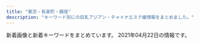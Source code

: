 ```yaml
---
title: "東京・有楽町・銀座"
description: "キーワード別にの巨乳アジアン・チャイナエステ嬢情報をまとめました。"
---
```


新着画像と新着キーワードをまとめています。
2021年04月22日の情報です。

<DmmAffiliateIns />
<KeywordTable
  shops={
    [
    {
        "name": "Dream",
        "station": "\u4eba\u5f62\u753a\u99c5A1\u51fa\u53e3",
        "img_links": [
            "https://ningyocho-esthe.work/images/dream/common/credit_02.png",
            "https://ningyocho-esthe.work/images/dream/staff/3.jpg",
            "https://ningyocho-esthe.work/images/dream/staff/imgapp_3.jpg",
            "https://ningyocho-esthe.work/images/dream/common/gallery_03.png",
            "https://ningyocho-esthe.work/images/dream/common/gallery_10.png",
            "https://ningyocho-esthe.work/images/dream/common/gallery_06.png",
            "https://ningyocho-esthe.work/images/dream/common/gallery_09.png",
            "https://ningyocho-esthe.work/images/dream/staff/2.jpg",
            "https://ningyocho-esthe.work/images/dream/common/gallery_05.png",
            "https://ningyocho-esthe.work/images/dream/home/image_03.png",
            "https://ningyocho-esthe.work/images/dream/staff/imgapp6.jpg",
            "https://ningyocho-esthe.work/images/dream/common/credit_01.png",
            "https://ningyocho-esthe.work/images/dream/common/header_info.png",
            "https://ningyocho-esthe.work/images/dream/common/gallery_08.png",
            "https://ningyocho-esthe.work/images/dream/staff/\u30ca\u30ca.jpg",
            "https://ningyocho-esthe.work/images/dream/staff/\u3042\u307f.jpg",
            "https://ningyocho-esthe.work/images/dream/staff/imgapp_1.jpg",
            "https://ningyocho-esthe.work/images/dream/home/image_02.png",
            "https://ningyocho-esthe.work/images/dream/common/side_bnr_01.png",
            "https://ningyocho-esthe.work/images/dream/common/gallery_07.png",
            "https://ningyocho-esthe.work/images/dream/common/gallery_04.png",
            "https://ningyocho-esthe.work/images/dream/common/gallery_02.png",
            "https://ningyocho-esthe.work/images/dream/common/gallery_01.png",
            "https://ningyocho-esthe.work/images/dream/common/header_phone_pc.png",
            "https://ningyocho-esthe.work/images/dream/staff/1.jpg",
            "https://ningyocho-esthe.work/images/dream/home/teaser.png",
            "https://ningyocho-esthe.work/images/dream/common/side_bnr_02.png",
            "https://ningyocho-esthe.work/images/dream/home/image_01.png",
            "https://ningyocho-esthe.work/images/dream/staff/13.jpg",
            "https://ningyocho-esthe.work/images/dream/common/credit_03.png"
        ],
        "keywords": {
            "88": 1,
            "\u30bb\u30af\u30b7\u30fc": 3
        },
        "url": "https://ningyocho-esthe.work/"
    },
    {
        "keywords": {},
        "station": "\u8305\u5834\u753a\u99c511\u756a\u51fa\u53e3",
        "url": "http://www.kayabatyo-massage.work/",
        "img_links": [
            "http://www.kayabatyo-massage.work/images/recruit/point_05.png",
            "http://www.kayabatyo-massage.work/images/icon_ranking_01.png",
            "http://www.kayabatyo-massage.work/images/recruit/nagare_06.png",
            "http://www.kayabatyo-massage.work/images/sw_tel.png",
            "http://www.kayabatyo-massage.work/images/recruit/point_06.png",
            "http://www.kayabatyo-massage.work/staff/kaoru.jpg",
            "http://www.kayabatyo-massage.work/images/recruit/nagare_05.png",
            "http://www.kayabatyo-massage.work/images/recruit/req_03.jpg",
            "http://www.kayabatyo-massage.work/images/icon_ranking_03.png",
            "http://www.kayabatyo-massage.work/images/recruit/point_03.png",
            "http://www.kayabatyo-massage.work/images/recruit/point_09.png",
            "http://www.kayabatyo-massage.work/images/icon_new.png",
            "http://www.kayabatyo-massage.work/images/mainvisual_01_s.jpg",
            "http://www.kayabatyo-massage.work/staff/nanami.jpg",
            "http://www.kayabatyo-massage.work/images/mainvisual_02_s.jpg",
            "http://www.kayabatyo-massage.work/images/no_image.jpg",
            "http://www.kayabatyo-massage.work/images/head_therapist.jpg",
            "http://www.kayabatyo-massage.work/images/recruit/point_07.png",
            "http://www.kayabatyo-massage.work/images/recruit/point_04.png",
            "http://www.kayabatyo-massage.work/images/recruit/nagare_01.jpg",
            "http://www.kayabatyo-massage.work/images/sw_home.png",
            "http://www.kayabatyo-massage.work/images/mainvisual_01.jpg",
            "http://www.kayabatyo-massage.work/images/recruit/nagare_03.jpg",
            "http://www.kayabatyo-massage.work/images/mainvisual_02.jpg",
            "http://www.kayabatyo-massage.work/images/head_interior.jpg",
            "http://www.kayabatyo-massage.work/staff/hinata.jpg",
            "http://www.kayabatyo-massage.work/images/icon_ranking_02.png",
            "http://www.kayabatyo-massage.work/images/recruit/nagare_07.png",
            "http://www.kayabatyo-massage.work/images/recruit/sp_mainvisual.jpg",
            "http://www.kayabatyo-massage.work/images/recruit/nagare_02.jpg",
            "http://www.kayabatyo-massage.work/images/recruit/message_03.png",
            "http://www.kayabatyo-massage.work/images/recruit/point_08.png",
            "http://www.kayabatyo-massage.work/images/trigger.jpg"
        ],
        "name": "\u5143\u6c17\u30e2\u30ea\u30e2\u30ea"
    },
    {
        "url": "http://missyou-esthe.com/",
        "keywords": {
            "86": 14,
            "85": 2,
            "87": 4
        },
        "name": "Lotus\uff5e\u30ed\u30fc\u30bf\u30b9\uff5e",
        "img_links": [
            "http://missyou-esthe.com/img/f.jpg",
            "http://missyou-esthe.com/img/tt2.jpg",
            "http://missyou-esthe.com/img/no.png",
            "http://missyou-esthe.com/img/cg02.jpg",
            "http://missyou-esthe.com/img/cg05.jpg",
            "http://missyou-esthe.com/img/cg10.jpg",
            "http://missyou-esthe.com/img/tt12.jpg",
            "http://missyou-esthe.com/img/tt16.jpg",
            "http://missyou-esthe.com/img/t3.jpg",
            "http://missyou-esthe.com/img/t2.jpg",
            "http://missyou-esthe.com/img/cg08.jpg",
            "http://missyou-esthe.com/img/mr1.jpg",
            "http://missyou-esthe.com/img/cg01.jpg",
            "http://missyou-esthe.com/img/cg03.jpg",
            "http://missyou-esthe.com/img/cg09.jpg",
            "http://missyou-esthe.com/img/cg13.jpg",
            "http://missyou-esthe.com/img/cg07.jpg",
            "http://missyou-esthe.com/img/lin.jpg",
            "http://missyou-esthe.com/img/tt14.jpg",
            "http://missyou-esthe.com/img/tt11.jpg",
            "http://missyou-esthe.com/img/cg11.jpg",
            "http://missyou-esthe.com/img/cg06.jpg",
            "http://missyou-esthe.com/img/tt19.jpg",
            "http://missyou-esthe.com/img/tt17.jpg",
            "http://missyou-esthe.com/img/tt20.jpg",
            "http://missyou-esthe.com/img/cg091.jpg",
            "http://missyou-esthe.com/img/tt4.jpg",
            "http://missyou-esthe.com/img/f1.jpg",
            "http://missyou-esthe.com/img/tt13.jpg",
            "http://missyou-esthe.com/img/t1.jpg",
            "http://missyou-esthe.com/img/tt15.jpg",
            "http://missyou-esthe.com/img/tt21.jpg",
            "http://missyou-esthe.com/img/cg04.jpg",
            "http://missyou-esthe.com/img/tt1.jpg",
            "http://missyou-esthe.com/img/cg14.jpg",
            "http://missyou-esthe.com/img/eve.jpg",
            "http://missyou-esthe.com/img/tt18.jpg"
        ],
        "station": "\u65b0\u5bcc\u753a\u99c53\u756a\u51fa\u53e3"
    },
    {
        "img_links": [
            "http://luna-shine.info/uploads/lunashine/2019/05/e5beaee4bfa1e59bbee78987_20190517131309.jpg",
            "http://luna-shine.info/uploads/lunashine/2014/06/9c1b42356edc1bb51d040e0a1783fa97.png",
            "http://luna-shine.info/uploads/lunashine/2017/03/saki1.jpg",
            "http://luna-shine.info/uploads/lunashine/2013/10/e381bfe38286e3818d-5_e589afe69cac.jpg",
            "http://luna-shine.info/uploads/lunashine/2013/01/room-2.jpg",
            "http://luna-shine.info/uploads/lunashine/2013/01/img_0427_e589afe69cac-276x368.jpg",
            "http://luna-shine.info/uploads/lunashine/2013/10/e381bfe382841_e589afe69cac.jpg",
            "http://luna-shine.info/uploads/lunashine/2015/04/1111_e589afe69cac1.jpg",
            "http://luna-shine.info/uploads/lunashine/2014/06/image-14.jpeg",
            "http://luna-shine.info/uploads/lunashine/2015/03/11111.jpg",
            "http://luna-shine.info/uploads/lunashine/2013/10/4_e589afe69cac.jpg",
            "http://luna-shine.info/uploads/lunashine/2013/01/qiu-1.jpg",
            "http://luna-shine.info/uploads/lunashine/2016/11/31.jpg",
            "http://luna-shine.info/uploads/lunashine/2013/01/img_0370_e589afe69cac-276x368.jpg",
            "http://luna-shine.info/uploads/lunashine/2019/04/flash1.jpg",
            "http://luna-shine.info/uploads/lunashine/images/picup.png",
            "http://luna-shine.info/uploads/lunashine/2015/04/1111_e589afe69cac.jpg",
            "http://luna-shine.info/uploads/lunashine/2019/04/tel.jpg",
            "http://luna-shine.info/uploads/lunashine/2012/12/topview3.jpg",
            "http://luna-shine.info/uploads/lunashine/2013/11/e381afe3828be3818befbc92-1000x1333.jpg",
            "http://luna-shine.info/uploads/lunashine/2014/05/naomi1-276x3584.jpg",
            "http://luna-shine.info/uploads/lunashine/2012/12/topview4.jpg",
            "http://luna-shine.info/uploads/lunashine/images/new_d.jpg",
            "http://luna-shine.info/uploads/lunashine/2019/05/e5beaee4bfa1e59bbee78987_201905171313091.jpg",
            "http://luna-shine.info/uploads/lunashine/2013/05/p1020464_e589afe69cac.jpg",
            "http://luna-shine.info/uploads/lunashine/2013/01/room-11.jpg",
            "http://luna-shine.info/uploads/lunashine/2019/04/e5beaee4bfa1e59bbee78987_201903161627478.jpg",
            "http://luna-shine.info/uploads/lunashine/images/rq01.jpg",
            "http://luna-shine.info/uploads/lunashine/2019/12/e5beaee4bfa1e59bbee78987_20191207154634.jpg",
            "http://luna-shine.info/uploads/lunashine/2019/07/qqe59bbee78987201504181707251.jpg",
            "http://luna-shine.info/uploads/lunashine/2013/01/room-1.jpg",
            "http://luna-shine.info/uploads/lunashine/2013/10/e38182e38286e381bf3_e589afe69cac.jpg",
            "http://luna-shine.info/uploads/lunashine/2015/03/171f728230a16701d87b9e61ba70edf8.png",
            "http://luna-shine.info/uploads/lunashine/2013/03/img_0522_e589afe69cac-1000x1333.jpg",
            "http://luna-shine.info/uploads/lunashine/2019/12/e5beaee4bfa1e59bbee78987_201912071546181.jpg",
            "http://luna-shine.info/uploads/lunashine/2013/01/room-9.jpg",
            "http://luna-shine.info/uploads/lunashine/2013/01/room-8.jpg",
            "http://luna-shine.info/uploads/lunashine/2018/05/2.jpg",
            "http://luna-shine.info/uploads/lunashine/images/rq03.jpg",
            "http://luna-shine.info/uploads/lunashine/2015/12/qqe59bbee7898720151214133747.jpg",
            "http://luna-shine.info/uploads/lunashine/2016/12/img_4240.jpg",
            "http://luna-shine.info/uploads/lunashine/2015/01/0.jpg",
            "http://luna-shine.info/uploads/lunashine/2014/04/image_e589afe69cac.png",
            "http://luna-shine.info/uploads/lunashine/2015/09/1-12041z120344c1_e589afe69cac_e589afe69cac.jpg",
            "http://luna-shine.info/uploads/lunashine/2019/04/e5beaee4bfa1e59bbee78987_2019031616274791.jpg",
            "http://luna-shine.info/uploads/lunashine/2017/04/22221.jpg",
            "http://luna-shine.info/uploads/lunashine/2013/01/room-5.jpg",
            "http://luna-shine.info/uploads/lunashine/2015/03/8dbe4d07b4f1258c30f14b30e60c1466.png",
            "http://luna-shine.info/uploads/lunashine/2014/05/22.jpg",
            "http://luna-shine.info/uploads/lunashine/2012/12/mobile.jpg",
            "http://luna-shine.info/uploads/lunashine/images/no-photo.jpg",
            "http://luna-shine.info/uploads/lunashine/2013/11/e381afe3828be3818b-1000x1333.jpg",
            "http://luna-shine.info/uploads/lunashine/2012/12/topview1.jpg",
            "http://luna-shine.info/uploads/lunashine/images/new_tit.jpg",
            "http://luna-shine.info/uploads/lunashine/2012/12/mailmaka.jpg",
            "http://luna-shine.info/uploads/lunashine/2014/05/naomi1-276x3583.jpg",
            "http://luna-shine.info/uploads/lunashine/2020/01/e5beaee4bfa1e59bbee78987_20190517131309.jpg",
            "http://luna-shine.info/uploads/lunashine/2013/10/e381bfe3818d2_e589afe69cac.jpg",
            "http://luna-shine.info/uploads/lunashine/2013/01/room-3.jpg",
            "http://luna-shine.info/uploads/lunashine/2019/01/e5beaee4bfa1e59bbee78987_20190124144601.jpg",
            "http://luna-shine.info/uploads/lunashine/2015/01/2_e589afe69cac.jpg",
            "http://luna-shine.info/uploads/lunashine/2019/04/bottom.jpg",
            "http://luna-shine.info/uploads/lunashine/2014/06/image-15.jpeg",
            "http://luna-shine.info/uploads/lunashine/2015/06/image1-266x4001.jpg",
            "http://luna-shine.info/uploads/lunashine/2015/01/11.jpg",
            "http://luna-shine.info/uploads/lunashine/2019/03/e5beaee4bfa1e59bbee78987_201903141535171.jpg",
            "http://luna-shine.info/uploads/lunashine/2013/01/room-7.jpg",
            "http://luna-shine.info/uploads/lunashine/2013/01/room-10.jpg",
            "http://luna-shine.info/uploads/lunashine/2013/01/room-6.jpg",
            "http://luna-shine.info/uploads/lunashine/2017/03/saki.jpg",
            "http://luna-shine.info/uploads/lunashine/2019/04/e5beaee4bfa1e59bbee78987_201903161627475.jpg",
            "http://luna-shine.info/uploads/lunashine/2012/12/topview0.jpg",
            "http://luna-shine.info/uploads/lunashine/2019/03/e5beaee4bfa1e59bbee78987_201903161627476.jpg"
        ],
        "station": "\u5c0f\u4f1d\u99ac\u753a\u99c53\u756a\u51fa\u53e3",
        "keywords": {
            "84": 3,
            "86": 6,
            "F": 6,
            "G": 6,
            "87": 12,
            "88": 21,
            "\u30bb\u30af\u30b7\u30fc": 1,
            "81": 3,
            "\u80f8": 2,
            "D": 30,
            "89": 21,
            "C": 12,
            "82": 3,
            "E": 13,
            "85": 6
        },
        "url": "http://luna-shine.info/",
        "name": "\u30eb\u30ca\u30b7\u30e3\u30a4\u30f3"
    },
    {
        "img_links": [
            "http://f-relaxe.net/images/index_01.jpg",
            "http://f-relaxe.net/images/index_17.jpg",
            "http://f-relaxe.net/girl/02.jpg",
            "http://f-relaxe.net/images/index_14.jpg",
            "http://f-relaxe.net/images/rec_11.jpg",
            "http://f-relaxe.net/girl/010a.jpg",
            "http://f-relaxe.net/girl/07a.jpg",
            "http://f-relaxe.net/images/index_03.jpg",
            "http://f-relaxe.net/girl/012.jpg",
            "http://f-relaxe.net/girl/04.jpg",
            "http://f-relaxe.net/images/info_11.jpg",
            "http://f-relaxe.net/images/sub_12.jpg",
            "http://f-relaxe.net/girl/024.jpg",
            "http://f-relaxe.net/images/info.jpg",
            "http://f-relaxe.net/images/index_07.jpg",
            "http://f-relaxe.net/images/index_09.jpg",
            "http://f-relaxe.net/girl/010.jpg",
            "http://f-relaxe.net/images/index_119.jpg",
            "http://f-relaxe.net/girl/07.jpg",
            "http://f-relaxe.net/girl/011.jpg",
            "http://f-relaxe.net/girl/011a.jpg",
            "http://f-relaxe.net/girl/02a.jpg",
            "http://f-relaxe.net/images/03.jpg",
            "http://f-relaxe.net/girl/09a.jpg",
            "http://f-relaxe.net/images/index_05.jpg",
            "http://f-relaxe.net/girl/012a.jpg",
            "http://f-relaxe.net/girl/013a.jpg",
            "http://f-relaxe.net/images/index_13.jpg",
            "http://f-relaxe.net/images/staff_11.jpg",
            "http://f-relaxe.net/images/sub_10.jpg",
            "http://f-relaxe.net/girl/09.jpg",
            "http://f-relaxe.net/girl/013.jpg",
            "http://f-relaxe.net/images/index_08.jpg",
            "http://f-relaxe.net/images/rec.jpg",
            "http://f-relaxe.net/images/02.jpg",
            "http://f-relaxe.net/girl/017.jpg",
            "http://f-relaxe.net/images/index_18.jpg",
            "http://f-relaxe.net/girl/00.jpg",
            "http://f-relaxe.net/images/index_06.jpg",
            "http://f-relaxe.net/images/index_04.jpg",
            "http://f-relaxe.net/girl/08.jpg",
            "http://f-relaxe.net/images/index_10.jpg",
            "http://f-relaxe.net/images/index_12.jpg",
            "http://f-relaxe.net/images/sub_15.jpg",
            "http://f-relaxe.net/girl/08a.jpg",
            "http://f-relaxe.net/images/index_16.jpg",
            "http://f-relaxe.net/images/line.jpg",
            "http://f-relaxe.net/images/01.jpg"
        ],
        "name": "For you",
        "keywords": {
            "86": 1,
            "87": 1,
            "85": 3,
            "90": 1,
            "C": 3,
            "83": 1,
            "E": 3,
            "G": 1,
            "89": 1,
            "91": 1,
            "D": 2,
            "93": 1
        },
        "url": "http://f-relaxe.net",
        "station": "JR\u6771\u4eac\u99c5\u516b\u91cd\u6d32\u5317\u53e3"
    },
    {
        "keywords": {
            "D": 54,
            "87": 18,
            "86": 18,
            "85": 27,
            "E": 18,
            "83": 9
        },
        "name": "Angel Love",
        "img_links": [
            "https://angel-love.tyo.cm/photos/sites/27/2021/03/202103300138536.jpg",
            "https://angel-love.tyo.cm/images/mobile.jpg",
            "https://angel-love.tyo.cm/images/s1.jpg",
            "https://angel-love.tyo.cm/photos/sites/27/2021/03/2021031704243332.jpg",
            "https://angel-love.tyo.cm/images/s_staff.png",
            "https://angel-love.tyo.cm/images/top.jpg",
            "https://angel-love.tyo.cm/photos/sites/27/2021/04/2021041903175212.jpg",
            "https://angel-love.tyo.cm/images/news_bj3.jpg",
            "https://angel-love.tyo.cm/photos/sites/27/2021/04/2021041909433771.jpg",
            "https://angel-love.tyo.cm/images/s_news.jpg",
            "https://angel-love.tyo.cm/images/info.jpg",
            "https://angel-love.tyo.cm/images/s3.jpg",
            "https://angel-love.tyo.cm/images/news_bj1.jpg",
            "https://angel-love.tyo.cm/images/room2.jpg",
            "https://angel-love.tyo.cm/photos/sites/27/2021/03/2021033001385486.jpg",
            "https://angel-love.tyo.cm/photos/sites/27/2021/04/2021041903193760.jpg",
            "https://angel-love.tyo.cm/images/room1.jpg",
            "https://angel-love.tyo.cm/images/room4.jpg",
            "https://angel-love.tyo.cm/photos/sites/27/2021/03/2021031704243422.jpg",
            "https://angel-love.tyo.cm/photos/sites/27/2021/04/2021041903203173.jpg",
            "https://angel-love.tyo.cm/images/room3.jpg"
        ],
        "station": "\u9280\u5ea7\u99c5A5\u51fa\u53e3",
        "url": "https://angel-love.tyo.cm/"
    },
    {
        "name": "\u60a0",
        "img_links": [
            "http://sunflower.jp.net/5.jpg",
            "http://koikst.xyz/_src/20886222/up.png",
            "http://koikst.xyz/_src/20886009/img_2917.jpg",
            "http://koikst.xyz/_src/20886061/index_34.png",
            "http://koikst.xyz/_src/51067435/wechatimg725.jpg",
            "http://koikst.xyz/_src/51067440/wechatimg723.jpg",
            "http://koikst.xyz/_src/20886063/index_36.png",
            "http://koikst.xyz/_src/20886059/sign.png",
            "http://koikst.xyz/_src/20886300/media-20170919.jpg",
            "http://koikst.xyz/_src/20886235/t02200330_0640096013249885015.jpg",
            "http://koikst.xyz/_src/20886006/wechatimg36.jpg",
            "http://koikst.xyz/_src/20885811/up.png",
            "http://koikst.xyz/_src/20886211/07958eda583eff2b24876adf03c0a434.jpg",
            "http://koikst.xyz/_src/20886103/up.png",
            "http://koikst.xyz/_src/20885828/up.png",
            "http://koikst.xyz/_src/20886008/_k3_6019.jpg",
            "http://koikst.xyz/_src/20886310/wechatimg405.jpg",
            "http://koikst.xyz/_src/20886019/up.png",
            "http://koikst.xyz/_src/20886092/therapist-ito.jpg",
            "http://koikst.xyz/_src/20886010/img_3017.jpg",
            "http://koikst.xyz/_src/20886062/index_35.png",
            "http://koikst.xyz/_src/20886305/therapist-ito.jpg",
            "http://koikst.xyz/_src/20886283/img20170527114635169213.png",
            "http://koikst.xyz/_src/20886122/up.png",
            "http://sunflower.jp.net/6.jpg",
            "http://koikst.xyz/_src/20886058/sign.png",
            "http://sunflower.jp.net/1.jpg",
            "http://koikst.xyz/_src/20885845/up.png",
            "http://koikst.xyz/_src/20886060/index_33.png",
            "http://koikst.xyz/_src/20885809/www.cman.png",
            "http://koikst.xyz/_src/20886111/_dsf0778_pp.jpg",
            "http://koikst.xyz/_src/20991736/t02200330_0640096013249885015.jpg",
            "http://koikst.xyz/_src/20886287/9c88380aa0315ec9292225a3223d62d9.jpg",
            "http://koikst.xyz/_src/20886231/_dsf0770_pp.jpg",
            "http://koikst.xyz/_src/20885997/up.png",
            "http://koikst.xyz/_src/20886065/index_38.png",
            "http://koikst.xyz/_src/20886007/_k3_6020.jpg",
            "http://koikst.xyz/_src/20886035/up.png",
            "http://koikst.xyz/_src/20886148/therapist-ito.jpg",
            "http://koikst.xyz/_src/20886303/07958eda583eff2b24876adf03c0a434.jpg",
            "http://koikst.xyz/_src/20886005/wechatimg35.jpg",
            "http://koikst.xyz/_src/20885836/sign.jpg",
            "http://koikst.xyz/_src/51067433/wechatimg726.jpg",
            "http://koikst.xyz/_src/20886233/906ab10dd05fdcaee1fa99bd6e5779ea.jpg",
            "http://koikst.xyz/_src/51067437/wechatimg724.jpg",
            "http://sunflower.jp.net/2.jpg",
            "http://sunflower.jp.net/3.jpg",
            "http://koikst.xyz/_src/20886229/_dsf0778_pp.jpg",
            "http://koikst.xyz/_src/20886308/t02200330_0640096013249885015.jpg",
            "http://koikst.xyz/_src/21089124/img20180325193504865361.png",
            "http://koikst.xyz/_src/20886064/index_37.png",
            "http://koikst.xyz/_src/20886066/slider2.png"
        ],
        "station": "JR\u6771\u4eac\u99c5\u516b\u91cd\u6d32\u53e3",
        "keywords": {
            "85": 2,
            "89": 3,
            "E": 3,
            "C": 2
        },
        "url": "http://koikst.xyz/"
    },
    {
        "url": "http://shinshinen.ebb.jp/",
        "img_links": [
            "http://shinshinen.ebb.jp/2/uploadimg/1612241224.jpg",
            "http://shinshinen.ebb.jp/2/uploadimg/1617771200.jpg",
            "http://shinshinen.ebb.jp/head_1_4155_154321946782337.jpg",
            "http://shinshinen.ebb.jp/2/uploadimg/1617840000.jpg",
            "http://shinshinen.ebb.jp/2/uploadimg/1616154256.jpg",
            "http://shinshinen.ebb.jp/2/uploadimg/1612241171.jpg",
            "http://shinshinen.ebb.jp/head_2_4155_154087760147805.jpg",
            "http://shinshinen.ebb.jp/2/uploadimg/1612241122.jpg"
        ],
        "name": "\u8fb0\u7533\u5712\uff5e\u3057\u3093\u3057\u3093\u3048\u3093\uff5e",
        "station": "\u6771\u9280\u5ea7\u99c5A3",
        "keywords": {
            "87": 12,
            "86": 36,
            "88": 12,
            "D": 48,
            "89": 12
        }
    },
    {
        "name": "COCOSIA",
        "keywords": {
            "88": 5,
            "C": 22,
            "87": 2,
            "E": 2,
            "85": 16,
            "F": 5,
            "D": 8
        },
        "url": "http://cocosia-massage.work/",
        "img_links": [
            "http://cocosia-massage.work/sp/img/t-s.jpg",
            "http://cocosia-massage.work/img/cncp.jpg",
            "http://cocosia-massage.work/sp/img/cam2.jpg",
            "http://cocosia-massage.work/img/fla-2.jpg",
            "http://cocosia-massage.work/sp/img/st4.jpg",
            "http://cocosia-massage.work/img/sta3.jpg",
            "http://cocosia-massage.work/img/st4.jpg",
            "http://cocosia-massage.work/img/sta4.jpg",
            "http://cocosia-massage.work/sp/img/botton.jpg",
            "http://cocosia-massage.work/sp/img/st2.jpg",
            "http://cocosia-massage.work/sp/img/pc.jpg",
            "http://cocosia-massage.work/sp/img/p-6.jpg",
            "http://cocosia-massage.work/sp/img/st3.jpg",
            "http://cocosia-massage.work/sp/img/t-t2.jpg",
            "http://cocosia-massage.work/sp/img/p-4.jpg",
            "http://cocosia-massage.work/img/st5.jpg",
            "http://cocosia-massage.work/img/newf.jpg",
            "http://cocosia-massage.work/img/xmas.png",
            "http://cocosia-massage.work/sp/img/p-3.jpg",
            "http://cocosia-massage.work/sp/img/cam4.jpg",
            "http://cocosia-massage.work/img/news.jpg",
            "http://cocosia-massage.work/img/head2.jpg",
            "http://cocosia-massage.work/sp/img/cam1.jpg",
            "http://cocosia-massage.work/img/st3.jpg",
            "http://cocosia-massage.work/sp/img/st6.jpg",
            "http://cocosia-massage.work/sp/img/rec.jpg",
            "http://cocosia-massage.work/img/sta5.jpg",
            "http://cocosia-massage.work/img/fla-1.jpg",
            "http://cocosia-massage.work/sp/img/acc.jpg",
            "http://cocosia-massage.work/sp/img/cam3.jpg",
            "http://cocosia-massage.work/sp/img/qr.jpg",
            "http://cocosia-massage.work/sp/img/t-t.jpg",
            "http://cocosia-massage.work/sp/img/sys.jpg",
            "http://cocosia-massage.work/img/r9.jpg",
            "http://cocosia-massage.work/img/sta6.jpg",
            "http://cocosia-massage.work/img/st6.jpg",
            "http://cocosia-massage.work/img/conc.jpg",
            "http://cocosia-massage.work/sp/img/p-5.jpg",
            "http://cocosia-massage.work/img/st2.jpg",
            "http://cocosia-massage.work/img/st1.jpg",
            "http://cocosia-massage.work/sp/img/t-r.jpg",
            "http://cocosia-massage.work/img/acc.jpg",
            "http://cocosia-massage.work/img/sta2.jpg",
            "http://cocosia-massage.work/img/sta1.jpg",
            "http://cocosia-massage.work/sp/img/st5.jpg",
            "http://cocosia-massage.work/sp/img/st1.jpg",
            "http://cocosia-massage.work/img/nos.jpg",
            "http://cocosia-massage.work/sp/img/info.jpg"
        ],
        "station": "\u4eba\u5f62\u753a\u99c5A1\u51fa\u53e3"
    },
    {
        "name": "\u6771\u4eac\u65e5\u672c\u6a4b\u30e1\u30f3\u30ba\u30a8\u30b9\u30c6",
        "url": "https://mens-esthe.jpn.vin/",
        "img_links": [
            "https://mens-esthe.jpn.vin/photos/sites/4/2020/12/2020121102501422.jpg",
            "https://mens-esthe.jpn.vin/photos/sites/4/2020/12/2020121102483539.jpg",
            "https://mens-esthe.jpn.vin/images/tit_link.jpg",
            "https://mens-esthe.jpn.vin/images/room2.jpg",
            "https://mens-esthe.jpn.vin/images/nav_link08.png",
            "https://mens-esthe.jpn.vin/images/sp_photo_1.jpg",
            "https://mens-esthe.jpn.vin/images/nav_link05.png",
            "https://mens-esthe.jpn.vin/photos/sites/4/2020/12/2020121102462172.jpg",
            "https://mens-esthe.jpn.vin/images/room1.jpg",
            "https://mens-esthe.jpn.vin/images/sp_tit_info.jpg",
            "https://mens-esthe.jpn.vin/images/nav_link02.png",
            "https://mens-esthe.jpn.vin/images/sp_tit_pick.jpg",
            "https://mens-esthe.jpn.vin/images/sp_tit_staff.jpg",
            "https://mens-esthe.jpn.vin/images/nav_link04.png",
            "https://mens-esthe.jpn.vin/images/navbar-top.jpg",
            "https://mens-esthe.jpn.vin/images/nav_link06.png",
            "https://mens-esthe.jpn.vin/images/photo_1.jpg",
            "https://mens-esthe.jpn.vin/images/tit_staff02.jpg",
            "https://mens-esthe.jpn.vin/photos/sites/4/2020/12/2020121102464663.jpg",
            "https://mens-esthe.jpn.vin/images/nav_link07.png",
            "https://mens-esthe.jpn.vin/images/tit_face.jpg",
            "https://mens-esthe.jpn.vin/photos/sites/4/2021/04/2021040721293837.jpeg",
            "https://mens-esthe.jpn.vin/images/tit_staff.jpg",
            "https://mens-esthe.jpn.vin/images/tit_pick.jpg",
            "https://mens-esthe.jpn.vin/images/sp_end.png",
            "https://mens-esthe.jpn.vin/images/tit_info.jpg",
            "https://mens-esthe.jpn.vin/images/sp_tit_link.jpg",
            "https://mens-esthe.jpn.vin/images/end.png",
            "https://mens-esthe.jpn.vin/images/side_mobile.jpg",
            "https://mens-esthe.jpn.vin/photos/sites/4/2021/04/2021040721293779.jpeg",
            "https://mens-esthe.jpn.vin/photos/sites/4/2020/12/202012110248090.jpg",
            "https://mens-esthe.jpn.vin/images/nav_link03.png",
            "https://mens-esthe.jpn.vin/images/sp_tit_staff02.jpg",
            "https://mens-esthe.jpn.vin/images/nav_link01.png",
            "https://mens-esthe.jpn.vin/images/top.png",
            "https://mens-esthe.jpn.vin/photos/sites/4/2021/04/2021040721293993.jpeg"
        ],
        "station": "JR\u6771\u4eac\u99c5\u516b\u91cd\u6d32\u5317\u53e3",
        "keywords": {
            "C": 12,
            "E": 5,
            "88": 5,
            "D": 133,
            "86": 112,
            "85": 33
        }
    },
    {
        "name": "Sexy Girl",
        "img_links": [
            "http://www.sexy.esturl.com/files/003.jpg",
            "http://www.sexy.esturl.com/images/shop/shop04.jpg",
            "http://www.sexy.esturl.com/images/r1.jpg",
            "http://www.sexy.esturl.com/files/001.jpg",
            "http://www.sexy.esturl.com/images/r2.jpg",
            "http://www.sexy.esturl.com/images/news.png",
            "http://www.sexy.esturl.com/images/s_link.png",
            "http://www.sexy.esturl.com/images/face.png",
            "http://www.sexy.esturl.com/images/shop/shop03.jpg",
            "http://www.sexy.esturl.com/images/s_staff.png",
            "http://www.sexy.esturl.com/files/004.jpg",
            "http://www.sexy.esturl.com/images/r5.jpg",
            "http://www.sexy.esturl.com/files/002.jpg",
            "http://www.sexy.esturl.com/images/end.png",
            "http://www.sexy.esturl.com/images/shop/shop01.jpg",
            "http://www.sexy.esturl.com/images/pick.png",
            "http://www.sexy.esturl.com/images/shop/shop02.jpg",
            "http://www.sexy.esturl.com/images/r4.jpg",
            "http://www.sexy.esturl.com/images/bj2.jpg",
            "http://www.sexy.esturl.com/images/top.png"
        ],
        "url": "http://www.sexy.esturl.com/",
        "station": "\u516b\u4e01\u5800\u99c5A2\u51fa\u53e3",
        "keywords": {
            "C": 2,
            "87": 3,
            "\u30bb\u30af\u30b7\u30fc": 13,
            "D": 2,
            "86": 1
        }
    },
    {
        "name": "Eve",
        "station": "\u6c34\u5929\u5bae\u524d\u99c54\u756a\u51fa\u53e3",
        "keywords": {},
        "url": "http://eve-esthe.com/",
        "img_links": [
            "http://eve-esthe.com/images/02.jpg",
            "http://eve-esthe.com/images/04.jpg",
            "http://eve-esthe.com/images/03.jpg",
            "http://eve-esthe.com/images/icon_new.png",
            "http://eve-esthe.com/images/01.jpg",
            "http://eve-esthe.com/images/wari.jpg"
        ]
    },
    {
        "keywords": {},
        "img_links": [],
        "station": "\u8305\u5834\u753a\u99c510\u756a\u51fa\u53e3",
        "url": "https://aroma.tyo.cm/",
        "name": "\u6975\u4e0a\u30e1\u30f3\u30ba\u30a2\u30ed\u30de\u65e5\u672c\u6a4b"
    },
    {
        "name": "Tiara-\u30c6\u30a4\u30a2\u30e9-",
        "station": "\u6771\u9280\u5ea7\u99c5A7\u51fa\u53e3",
        "url": "https://est-tiara.info/",
        "keywords": {
            "D": 4,
            "87": 1,
            "89": 1,
            "E": 1,
            "C": 1
        },
        "img_links": [
            "https://est-tiara.info/images/mobile.png",
            "https://est-tiara.info/js/sliderLine/slide_prev.png",
            "https://est-tiara.info/staffPhoto/b20210304095845.jpg",
            "https://est-tiara.info/images/gallery/r3.jpg",
            "https://est-tiara.info/uploadfiles/Image/campaignEstTiaraInfo.jpg",
            "https://est-tiara.info/staffPhoto/s20201016083828.jpg",
            "https://est-tiara.info/staffPhoto/b20201016083828.jpg",
            "https://est-tiara.info/staffPhoto/s20210304095623.jpg",
            "https://est-tiara.info/images/returnBtn.png",
            "https://est-tiara.info/images/gallery/r2.jpg",
            "https://est-tiara.info/images/gallery/r1.jpg",
            "https://est-tiara.info/staffPhoto/s20210304095845.jpg",
            "https://est-tiara.info/staffPhoto/s20210304095739.jpg",
            "https://est-tiara.info/js/sliderLine/slide_next.png",
            "https://est-tiara.info/staffPhoto/s20210304100121.jpg",
            "https://est-tiara.info/staffPhoto/s20201016083614.jpg",
            "https://est-tiara.info/staffPhoto/b20210304095739.jpg",
            "https://est-tiara.info/staffPhoto/b20201016083614.jpg",
            "https://est-tiara.info/staffPhoto/b20210304100038.jpg",
            "https://est-tiara.info/images/gallery/r5.jpg",
            "https://est-tiara.info/images/gallery/r7.jpg",
            "https://est-tiara.info/staffPhoto/b20210304100121.jpg",
            "https://est-tiara.info/staffPhoto/b20210304095623.jpg",
            "https://est-tiara.info/images/gallery/r6.jpg",
            "https://est-tiara.info/images/gallery/r8.jpg",
            "https://est-tiara.info/staffPhoto/s20210304100038.jpg",
            "https://est-tiara.info/images/gallery/r4.jpg"
        ]
    },
    {
        "station": "\u65b0\u5bcc\u753a\u99c53\u756a\u51fa\u53e3",
        "name": "\u3072\u3068\u3081\u307c\u308c",
        "img_links": [
            "http://www.hitomebore.esjp.info/files/014.jpg",
            "http://www.hitomebore.esjp.info/files/012.jpg",
            "http://www.hitomebore.esjp.info/files/007.jpg",
            "http://www.hitomebore.esjp.info/files/002.jpg",
            "http://www.hitomebore.esjp.info/files/008.jpg",
            "http://www.hitomebore.esjp.info/images/mainImg2.jpg",
            "http://www.hitomebore.esjp.info/files/009.jpg",
            "http://www.hitomebore.esjp.info/images/m2.jpg",
            "http://www.hitomebore.esjp.info/files/011.jpg",
            "http://www.hitomebore.esjp.info/images/m3.jpg",
            "http://www.hitomebore.esjp.info/files/015.jpg",
            "http://www.hitomebore.esjp.info/files/013.jpg",
            "http://www.hitomebore.esjp.info/images/btn2.png",
            "http://www.hitomebore.esjp.info/files/016.jpg",
            "http://www.hitomebore.esjp.info/images/mainImg_sub.jpg",
            "http://www.hitomebore.esjp.info/files/010.jpg",
            "http://www.hitomebore.esjp.info/images/m4.jpg",
            "http://www.hitomebore.esjp.info/images/m1.jpg"
        ],
        "keywords": {
            "86": 18,
            "85": 6,
            "87": 6,
            "C": 6,
            "88": 3,
            "D": 27
        },
        "url": "http://www.hitomebore.esjp.info/"
    },
    {
        "img_links": [
            "http://esthe-aroma.com/images/qrc.jpg",
            "http://esthe-aroma.com/images/icon_info.png",
            "http://esthe-aroma.com/images/cg02.jpg",
            "http://esthe-aroma.com/images/cg13.jpg",
            "http://esthe-aroma.com/images/cg06.jpg",
            "http://esthe-aroma.com/images/cg04.jpg",
            "http://esthe-aroma.com/images/icon_tel.png",
            "http://esthe-aroma.com/images/icon_staff.png",
            "http://esthe-aroma.com/images/photo03.jpg",
            "http://esthe-aroma.com/images/cg11.jpg",
            "http://esthe-aroma.com/images/cg10.jpg",
            "http://esthe-aroma.com/images/cg08.jpg",
            "http://esthe-aroma.com/images/icon_top.png",
            "http://esthe-aroma.com/images/cg09.jpg",
            "http://esthe-aroma.com/images/photo01.jpg",
            "http://esthe-aroma.com/images/cg07.jpg",
            "http://esthe-aroma.com/images/cg01.jpg",
            "http://esthe-aroma.com/images/mainImg_sub.jpg",
            "http://esthe-aroma.com/images/cg12.jpg",
            "http://esthe-aroma.com/images/photo02.jpg",
            "http://esthe-aroma.com/images/end-info.png",
            "http://esthe-aroma.com/images/cg05.jpg",
            "http://esthe-aroma.com/images/cg03.jpg",
            "http://esthe-aroma.com/images/icon_concept.png",
            "http://esthe-aroma.com/images/btn2.png"
        ],
        "name": "Miss.9\uff5e\u30df\u30b9.\u30ad\u30e5\u30a6\uff5e",
        "keywords": {
            "C": 2,
            "E": 1,
            "D": 10,
            "86": 13
        },
        "url": "http://esthe-aroma.com/",
        "station": "\u99ac\u55b0\u6a2a\u5c71\u99c5A2\u51fa\u53e3"
    },
    {
        "keywords": {
            "84": 5,
            "88": 1,
            "E": 1,
            "87": 4,
            "C": 7,
            "86": 7,
            "82": 1,
            "D": 10
        },
        "img_links": [
            "http://prime-relax.work/img/IMG_1667.jpg",
            "http://prime-relax.work/img/bottom-.png",
            "http://prime-relax.work/img/bottom.png",
            "http://prime-relax.work/img/IMG_1709.jpg",
            "http://prime-relax.work/img/sta4.jpg",
            "http://prime-relax.work/img/st013.jpg",
            "http://prime-relax.work/sp/img/t-o.jpg",
            "http://prime-relax.work/sp/img/pc.jpg",
            "http://prime-relax.work/img/IMG_1675.jpg",
            "http://prime-relax.work/img/sta11.jpg",
            "http://prime-relax.work/img/st9.jpg",
            "http://prime-relax.work/sp/img/tel.jpg",
            "http://prime-relax.work/img/link-.jpg",
            "http://prime-relax.work/img/st5.jpg",
            "http://prime-relax.work/img/st8.jpg",
            "http://prime-relax.work/img/sta5.jpg",
            "http://prime-relax.work/img/head.jpg",
            "http://prime-relax.work/sp/img/sta14.jpg",
            "http://prime-relax.work/img/sys.jpg",
            "http://prime-relax.work/sp/img/sta11.jpg",
            "http://prime-relax.work/sp/img/t-t.jpg",
            "http://prime-relax.work/img/st7.jpg",
            "http://prime-relax.work/img/eve.jpg",
            "http://prime-relax.work/img/sta9.jpg",
            "http://prime-relax.work/sp/img/t-r.jpg",
            "http://prime-relax.work/sp/img/t-s.jpg",
            "http://prime-relax.work/sp/img/p-8.jpg",
            "http://prime-relax.work/sp/img/sta13.jpg",
            "http://prime-relax.work/sp/img/add.jpg",
            "http://prime-relax.work/img/sta12.jpg",
            "http://prime-relax.work/img/st14.jpg",
            "http://prime-relax.work/sp/img/p-7.jpg",
            "http://prime-relax.work/sp/img/add2.jpg",
            "http://prime-relax.work/img/body-.jpg",
            "http://prime-relax.work/sp/img/p-9.jpg",
            "http://prime-relax.work/img/link10033.jpg",
            "http://prime-relax.work/img/sta8.jpg",
            "http://prime-relax.work/sp/img/sta12.jpg",
            "http://prime-relax.work/sp/img/sta8.jpg",
            "http://prime-relax.work/sp/img/add3.jpg",
            "http://prime-relax.work/sp/img/pic.jpg",
            "http://prime-relax.work/sp/img/cam.jpg",
            "http://prime-relax.work/img/st11.jpg",
            "http://prime-relax.work/img/st08.jpg",
            "http://prime-relax.work/sp/img/sta4.jpg",
            "http://prime-relax.work/img/st07.jpg",
            "http://prime-relax.work/img/st4.jpg",
            "http://prime-relax.work/img/st04.jpg",
            "http://prime-relax.work/img/link300100.jpg",
            "http://prime-relax.work/img/st12.jpg",
            "http://prime-relax.work/sp/img/tit.jpg",
            "http://prime-relax.work/sp/img/info.jpg",
            "http://prime-relax.work/img/sta14.jpg",
            "http://prime-relax.work/sp/img/sta9.jpg",
            "http://prime-relax.work/img/IMG_1699.jpg",
            "http://prime-relax.work/sp/img/sta7.jpg",
            "http://prime-relax.work/sp/img/sys.jpg",
            "http://prime-relax.work/img/sta13.jpg",
            "http://prime-relax.work/img/mo.png",
            "http://prime-relax.work/img/sta7.jpg",
            "http://prime-relax.work/sp/img/t-a.jpg",
            "http://prime-relax.work/sp/img/time.jpg",
            "http://prime-relax.work/sp/img/botton.jpg",
            "http://prime-relax.work/img/st13.jpg",
            "http://prime-relax.work/img/link20067.jpg",
            "http://prime-relax.work/sp/img/sta5.jpg",
            "http://prime-relax.work/img/st014.jpg"
        ],
        "station": "\u99ac\u55b0\u753a\u99c51\u756a\u51fa\u53e3",
        "name": "PRIME\u30fb\u30d7\u30e9\u30a4\u30e0",
        "url": "http://prime-relax.work/"
    },
    {
        "url": "http://yume-sato.blue/",
        "station": "\u4eba\u5f62\u753a\u99c5A6",
        "keywords": {},
        "img_links": [
            "http://yume-sato.blue/uploads//sites/18/2020/09/mobile-1.jpg",
            "http://yume-sato.blue/uploads//sites/18/2020/09/g6-150x150.jpg",
            "http://yume-sato.blue/uploads//sites/18/2020/09/top1-1.jpg",
            "http://yume-sato.blue/uploads//sites/18/2020/09/g1.jpg",
            "http://yume-sato.blue/uploads//sites/18/2021/04/1-225x300.jpg",
            "http://yume-sato.blue/uploads//sites/18/2021/04/1.jpg",
            "http://yume-sato.blue/uploads//sites/18/2020/09/g3-150x150.jpg",
            "http://yume-sato.blue/uploads//sites/18/2020/09/top.jpg",
            "http://yume-sato.blue/uploads//sites/18/2020/09/g2-150x150.jpg",
            "http://yume-sato.blue/uploads//sites/18/2020/09/news.jpg",
            "http://yume-sato.blue/uploads//sites/18/2020/12/gg.jpg",
            "http://yume-sato.blue/uploads//sites/18/2020/09/g3.jpg",
            "http://yume-sato.blue/uploads//sites/18/2020/09/pick.jpg",
            "http://yume-sato.blue/uploads//sites/18/2020/09/g6.jpg",
            "http://yume-sato.blue/uploads//sites/18/2020/09/s_staff.png",
            "http://yume-sato.blue/uploads//sites/18/2020/09/g1-150x150.jpg",
            "http://yume-sato.blue/uploads//sites/18/2020/09/g5.jpg",
            "http://yume-sato.blue/uploads//sites/18/2020/09/g2.jpg",
            "http://yume-sato.blue/uploads//sites/18/2020/09/g5-150x150.jpg",
            "http://yume-sato.blue/uploads//sites/18/2020/10/g2.jpg",
            "http://yume-sato.blue/uploads//sites/18/2020/09/g4.jpg",
            "http://yume-sato.blue/uploads//sites/18/2020/12/gg-150x150.jpg",
            "http://yume-sato.blue/uploads//sites/18/2020/09/g4-150x150.jpg"
        ],
        "name": "\u5922\u306e\u90f7"
    },
    {
        "station": "JR\u65b0\u65e5\u672c\u6a4b\u99c56\u756a\u51fa\u53e3",
        "keywords": {
            "C": 30,
            "86": 4,
            "F": 2
        },
        "url": "https://melodyspa.tokyo/",
        "img_links": [
            "https://melodyspa.tokyo/images/st/you.jpg",
            "https://melodyspa.tokyo/images/st/miho.jpg",
            "https://melodyspa.tokyo/images/st/yuna.jpg",
            "https://melodyspa.tokyo/images/st/risa.jpg",
            "https://melodyspa.tokyo/images/st/ringo.jpg",
            "https://melodyspa.tokyo/images/st/mina.jpg",
            "https://melodyspa.tokyo/images/st/mina2.jpg",
            "https://melodyspa.tokyo/images/topimage/topimage.jpg",
            "https://melodyspa.tokyo/images/st/yuna1.jpg",
            "https://melodyspa.tokyo/images/share/pagetop.png",
            "https://melodyspa.tokyo/images/st/you3.jpg",
            "https://melodyspa.tokyo/images/st/you2.jpg",
            "https://melodyspa.tokyo/images/st/yuri.jpg",
            "https://melodyspa.tokyo/images/st/yuna2.jpg",
            "https://melodyspa.tokyo/images/st/rara2.jpg"
        ],
        "name": "Melody Spa -\u30e1\u30ed\u30c7\u30a3 \u30b9\u30d1-"
    },
    {
        "url": "https://kayabacho-mensesthe.com/",
        "name": "Spa Ananda",
        "keywords": {
            "C": 21,
            "E": 7,
            "D": 16
        },
        "img_links": [
            "https://kayabacho-mensesthe.com/images/main3.jpg",
            "https://kayabacho-mensesthe.com/images/footer-r.png",
            "https://kayabacho-mensesthe.com/staff/rin-s1.jpg",
            "https://kayabacho-mensesthe.com/staff/ayaka-s1.jpg",
            "https://kayabacho-mensesthe.com/images/mensesthe.jpg",
            "https://kayabacho-mensesthe.com/staff/misaki-s1.jpg",
            "https://kayabacho-mensesthe.com/wp/wp-content/uploads/2019/07/misaki.jpg",
            "https://kayabacho-mensesthe.com/images/main1.jpg",
            "https://kayabacho-mensesthe.com/wp/wp-content/uploads/2020/08/ayaka-1.jpg",
            "https://kayabacho-mensesthe.com/staff/urara-s1.jpg",
            "https://kayabacho-mensesthe.com/staff/miyu-s1.jpg",
            "https://kayabacho-mensesthe.com/images/top2.jpg",
            "https://kayabacho-mensesthe.com/icon/yelp.png",
            "https://kayabacho-mensesthe.com/wp/wp-content/uploads/2021/01/yuna.jpg",
            "https://kayabacho-mensesthe.com/images/footer-l.png",
            "https://kayabacho-mensesthe.com/wp/wp-content/uploads/2019/12/IMG_8988.jpg",
            "https://kayabacho-mensesthe.com/wp/wp-content/uploads/2019/12/emi.jpg",
            "https://kayabacho-mensesthe.com/images/clear.png",
            "https://kayabacho-mensesthe.com/room/room-l7.jpg",
            "https://kayabacho-mensesthe.com/staff/aoi-s1.jpg",
            "https://kayabacho-mensesthe.com/staff/aki-s1.jpg",
            "https://kayabacho-mensesthe.com/room/room-l5.jpg",
            "https://kayabacho-mensesthe.com/wp/wp-content/uploads/2020/12/yuki.jpg",
            "https://kayabacho-mensesthe.com/room/room-l8.jpg",
            "https://kayabacho-mensesthe.com/images/main2.jpg",
            "https://kayabacho-mensesthe.com/wp/wp-content/uploads/2020/02/miyu.jpg",
            "https://kayabacho-mensesthe.com/staff/yuna-s1.jpg",
            "https://kayabacho-mensesthe.com/room/room-l3.jpg",
            "https://kayabacho-mensesthe.com/wp/wp-content/uploads/2020/11/urara3.jpg",
            "https://kayabacho-mensesthe.com/wp/wp-content/uploads/2019/08/mimi.jpg",
            "https://kayabacho-mensesthe.com/icon/twitter.png",
            "https://kayabacho-mensesthe.com/link/mens-esthe.png",
            "https://kayabacho-mensesthe.com/images/main4.jpg",
            "https://kayabacho-mensesthe.com/wp/wp-content/uploads/2019/12/misaki.jpg",
            "https://kayabacho-mensesthe.com/wp/wp-content/uploads/2020/08/ayaka-1-200x300.jpg",
            "https://kayabacho-mensesthe.com/staff/mimi-s1.jpg",
            "https://kayabacho-mensesthe.com/room/room-l2.jpg",
            "https://kayabacho-mensesthe.com/images/flower.png",
            "https://kayabacho-mensesthe.com/icon/facebook.png",
            "https://kayabacho-mensesthe.com/room/room-l1.jpg",
            "https://kayabacho-mensesthe.com/images/top3.jpg",
            "https://kayabacho-mensesthe.com/wp/wp-content/uploads/2020/10/aki-s1-150x150.jpg",
            "https://kayabacho-mensesthe.com/icon/line.png",
            "https://kayabacho-mensesthe.com/staff/emi-s1.jpg",
            "https://kayabacho-mensesthe.com/room/room-l6.jpg",
            "https://kayabacho-mensesthe.com/room/room-l4.jpg",
            "https://kayabacho-mensesthe.com/images/top1.jpg",
            "https://kayabacho-mensesthe.com/wp/wp-content/uploads/2019/12/mitsuki.jpg",
            "https://kayabacho-mensesthe.com/staff/nao-s1.jpg"
        ],
        "station": "\u8305\u5834\u753a\u99c52\u756a\u51fa\u53e3"
    },
    {
        "name": "Evergrace-\u30a8\u30d0\u30fc\u30b0\u30ec\u30fc\u30b9-",
        "url": "http://tokyo-relaxtime.asia/",
        "keywords": {},
        "station": "\u6771\u65e5\u672c\u6a4b\u99c5A2\u51fa\u53e3",
        "img_links": [
            "http://tokyo-relaxtime.asia/img/cast/alice-03.jpg",
            "http://tokyo-relaxtime.asia/img/cast/momo-02.jpg",
            "http://tokyo-relaxtime.asia/img/cast/yuka-03.jpg",
            "http://tokyo-relaxtime.asia/img/interior/lobby-1.jpg",
            "http://tokyo-relaxtime.asia/img/slick/st-3.jpg",
            "http://tokyo-relaxtime.asia/img/cast/yuka-02.jpg",
            "http://tokyo-relaxtime.asia/img/cast/momo-01.jpg",
            "http://tokyo-relaxtime.asia/img/cast/ai-01.jpg",
            "http://tokyo-relaxtime.asia/img/cast/momo-03.jpg",
            "http://tokyo-relaxtime.asia/img/interior/corridor-1.jpg",
            "http://tokyo-relaxtime.asia/img/cast/miki-02.jpg",
            "http://tokyo-relaxtime.asia/img/slick/st-6.jpg",
            "http://tokyo-relaxtime.asia/img/cast/ai-03.jpg",
            "http://tokyo-relaxtime.asia/img/cast/miki-01.jpg",
            "http://tokyo-relaxtime.asia/img/cast/miki-03.jpg",
            "http://tokyo-relaxtime.asia/img/cast/yuka-01.jpg",
            "http://tokyo-relaxtime.asia/img/cast/ai-02.jpg",
            "http://tokyo-relaxtime.asia/img/cast/momo-04.jpg",
            "http://tokyo-relaxtime.asia/img/cast/alice-02.jpg",
            "http://tokyo-relaxtime.asia/img/cast/alice-04.jpg",
            "http://tokyo-relaxtime.asia/img/cast/miki-04.jpg",
            "http://tokyo-relaxtime.asia/img/cast/alice-01.jpg",
            "http://tokyo-relaxtime.asia/img/tw_mark.png",
            "http://tokyo-relaxtime.asia/img/cast/ai-04.jpg",
            "http://tokyo-relaxtime.asia/img/slick/st-4.jpg",
            "http://tokyo-relaxtime.asia/img/cast/yuka-04.jpg",
            "http://tokyo-relaxtime.asia/img/slick/st-5.jpg",
            "http://tokyo-relaxtime.asia/img/slick/st-1.jpg"
        ]
    },
    {
        "name": "\u685c\uff5e\u3055\u304f\u3089\uff5e",
        "img_links": [
            "http://sakura.relaxnabi.com/css/nav/nav-005.png",
            "http://sakura.relaxnabi.com/css/staff/staff02.jpg",
            "http://sakura.relaxnabi.com/css/nav/nav-003.png",
            "http://sakura.relaxnabi.com/css/nav/nav-006.png",
            "http://sakura.relaxnabi.com/css/nav/nav-002.png",
            "http://sakura.relaxnabi.com/css/staff/staff14a.jpg",
            "http://sakura.relaxnabi.com/css/topleft02.png",
            "http://sakura.relaxnabi.com/css/staff/staff04.jpg",
            "http://sakura.relaxnabi.com/css/tel03.png",
            "http://sakura.relaxnabi.com/css/staff/staff06.jpg",
            "http://sakura.relaxnabi.com/css/staff/staff13.jpg",
            "http://sakura.relaxnabi.com/css/nav/nav-004.png",
            "http://sakura.relaxnabi.com/css/topleft01.png",
            "http://sakura.relaxnabi.com/css/topright02.jpg",
            "http://sakura.relaxnabi.com/css/nav/nav-001.png"
        ],
        "url": "http://sakura.relaxnabi.com/",
        "keywords": {
            "89": 3,
            "C": 4,
            "87": 2,
            "D": 3
        },
        "station": "\u8305\u5834\u753a\u99c51\u756a\u51fa\u53e3"
    },
    {
        "keywords": {
            "D": 20,
            "86": 24,
            "E": 4
        },
        "img_links": [
            "http://xn--vckg5a5c7c8c1czd.in.net/images/slider/slide1.jpg",
            "http://xn--vckg5a5c7c8c1czd.in.net/images/index_01.jpg",
            "http://xn--vckg5a5c7c8c1czd.in.net/images/staff_images/cg16.jpg",
            "http://xn--vckg5a5c7c8c1czd.in.net/images/QRcode.jpg",
            "http://xn--vckg5a5c7c8c1czd.in.net/images/slider/slide2.jpg",
            "http://xn--vckg5a5c7c8c1czd.in.net/images/an_2_02.jpg",
            "http://xn--vckg5a5c7c8c1czd.in.net/images/an_1_07.jpg",
            "http://xn--vckg5a5c7c8c1czd.in.net/images/staff_images/cg5.jpg",
            "http://xn--vckg5a5c7c8c1czd.in.net/images/an_1_04.jpg",
            "http://xn--vckg5a5c7c8c1czd.in.net/images/an_1_03.jpg",
            "http://xn--vckg5a5c7c8c1czd.in.net/images/an_1_06.jpg",
            "http://xn--vckg5a5c7c8c1czd.in.net/images/an_2_05.jpg",
            "http://xn--vckg5a5c7c8c1czd.in.net/images/staff_images/cg1.jpg",
            "http://xn--vckg5a5c7c8c1czd.in.net/images/staff_images/cg17.jpg",
            "http://xn--vckg5a5c7c8c1czd.in.net/images/staff_images/top_small_1.jpg",
            "http://xn--vckg5a5c7c8c1czd.in.net/images/slider/slide3.jpg",
            "http://xn--vckg5a5c7c8c1czd.in.net/images/slider/slide2s.jpg",
            "http://xn--vckg5a5c7c8c1czd.in.net/images/staff_images/top_small_5.jpg",
            "http://xn--vckg5a5c7c8c1czd.in.net/images/staff_images/top_small_17.jpg",
            "http://xn--vckg5a5c7c8c1czd.in.net/images/an_2_06.jpg",
            "http://xn--vckg5a5c7c8c1czd.in.net/images/an_1_02.jpg",
            "http://xn--vckg5a5c7c8c1czd.in.net/images/an_2_04.jpg",
            "http://xn--vckg5a5c7c8c1czd.in.net/images/an_2_03.jpg",
            "http://xn--vckg5a5c7c8c1czd.in.net/images/slider/slide3s.jpg",
            "http://xn--vckg5a5c7c8c1czd.in.net/images/staff_images/top_small_16.jpg",
            "http://xn--vckg5a5c7c8c1czd.in.net/images/an_2_07.jpg",
            "http://xn--vckg5a5c7c8c1czd.in.net/images/staff_images/top_small_14.jpg",
            "http://xn--vckg5a5c7c8c1czd.in.net/images/no.png",
            "http://xn--vckg5a5c7c8c1czd.in.net/images/staff_images/cg14.jpg",
            "http://xn--vckg5a5c7c8c1czd.in.net/images/slider/slide1s.jpg"
        ],
        "url": "http://xn--vckg5a5c7c8c1czd.in.net/",
        "name": "\u7652\u3057\u306e\u6d77",
        "station": "\u65b0\u5bcc\u753a\u99c5"
    },
    {
        "keywords": {
            "C": 15
        },
        "station": "\u516b\u4e01\u5800\u99c5A5\u53e3",
        "url": "http://arm-heal.com/",
        "img_links": [
            "http://arm-heal.com/img/att.png",
            "http://arm-heal.com/staff/aya/01mb.jpg",
            "http://arm-heal.com/staff/yuki/01mb.jpg",
            "http://arm-heal.com/pic/topimg4.png",
            "http://arm-heal.com/staff/yuuyuu/01mb.jpg",
            "http://arm-heal.com/pic/topimg2.png",
            "http://arm-heal.com/staff/miya/01mb.jpg",
            "http://arm-heal.com/staff/hikari/01.jpg",
            "http://arm-heal.com/pic/head.jpg",
            "http://arm-heal.com/staff/aya/01.jpg",
            "http://arm-heal.com/staff/yuki/01.jpg",
            "http://arm-heal.com/img/ttl_rec.png",
            "http://arm-heal.com/img/ttl_staff.jpg",
            "http://arm-heal.com/staff/miki/01.jpg",
            "http://arm-heal.com/staff/yuuyuu/01.jpg",
            "http://arm-heal.com/img/ttl_mobile.png",
            "http://arm-heal.com/img/corona.png",
            "http://arm-heal.com/pic/topimg5.png",
            "http://arm-heal.com/i/files/homeimg.jpg",
            "http://arm-heal.com/staff/miya/01.jpg",
            "http://arm-heal.com/pic/topimg1.png",
            "http://arm-heal.com/staff/miki/01mb.jpg",
            "http://arm-heal.com/pic/topimg3.png",
            "http://arm-heal.com/staff/hikari/01mb.jpg"
        ],
        "name": "\u7d05\u8449"
    },
    {
        "station": "\u65b0\u65e5\u672c\u6a4b\u99c55\u756a\u51fa\u53e3",
        "keywords": {},
        "name": "\u30e9\u30d5\u30a3\u30fc\u30eb",
        "img_links": [],
        "url": "http://s-este.net/"
    },
    {
        "img_links": [
            "http://toukasui.jpn.mn/photos/sites/49/2018/11/2018111701424587.jpg",
            "http://toukasui.jpn.mn/images/room2.jpg",
            "http://toukasui.jpn.mn/images/s_staff.png",
            "http://toukasui.jpn.mn/photos/sites/49/2019/08/2019081010463794.jpg",
            "http://toukasui.jpn.mn/photos/sites/49/2021/04/2021041715313779.jpg",
            "http://toukasui.jpn.mn/photos/sites/49/2018/12/2018121411170742.jpg",
            "http://toukasui.jpn.mn/photos/sites/49/2019/09/2019091616543823.jpg",
            "http://toukasui.jpn.mn/photos/sites/49/2019/08/2019082510480041.jpg",
            "http://toukasui.jpn.mn/photos/sites/49/2019/02/2019021519245846.jpg",
            "http://toukasui.jpn.mn/images/face.jpg",
            "http://toukasui.jpn.mn/photos/sites/49/2019/07/2019070111270334.jpg",
            "http://toukasui.jpn.mn/photos/sites/49/2019/11/2019111002374421.jpg",
            "http://toukasui.jpn.mn/images/top.jpg",
            "http://toukasui.jpn.mn/photos/sites/49/2018/11/2018110702420266.jpg",
            "http://toukasui.jpn.mn/images/mobile.jpg",
            "http://toukasui.jpn.mn/images/room1.jpg",
            "http://toukasui.jpn.mn/images/room3.jpg",
            "http://toukasui.jpn.mn/images/room4.jpg",
            "http://toukasui.jpn.mn/photos/sites/49/2019/02/2019020710305082.jpg",
            "http://toukasui.jpn.mn/images/news.jpg",
            "http://toukasui.jpn.mn/photos/sites/49/2019/06/2019061711394937.jpg",
            "http://toukasui.jpn.mn/photos/sites/49/2019/03/2019030615101559.jpg",
            "http://toukasui.jpn.mn/images/pick.jpg",
            "http://toukasui.jpn.mn/photos/sites/49/2020/09/202009151644200.jpg",
            "http://toukasui.jpn.mn/photos/sites/49/2021/04/2021040817571791.jpg"
        ],
        "station": "\u6771\u9280\u5ea7\u99c55\u756a\u51fa\u53e3",
        "keywords": {
            "D": 10,
            "89": 1,
            "86": 7,
            "F": 1,
            "87": 3,
            "85": 3,
            "88": 1,
            "E": 4
        },
        "name": "\u6843\u82b1\u6c34*\u3068\u3046\u304b\u3059\u3044",
        "url": "http://toukasui.jpn.mn/"
    },
    {
        "keywords": {
            "D": 6,
            "C": 14,
            "88": 6,
            "85": 10,
            "86": 4
        },
        "img_links": [
            "http://yurarika.work/staff/aya.jpg",
            "http://yurarika.work/staff/mika1.jpg",
            "http://yurarika.work/img/all/loader.png",
            "http://yurarika.work/staff/mika2.jpg",
            "http://yurarika.work/staff/rara.jpg",
            "http://yurarika.work/staff/aya2.jpg",
            "http://yurarika.work/staff/rara2.jpg",
            "http://yurarika.work/staff/mirai2.jpg",
            "http://yurarika.work/staff/aya1.jpg",
            "http://yurarika.work/staff/mika.jpg",
            "http://yurarika.work/staff/mirai.jpg",
            "http://yurarika.work/staff/mirai1.jpg",
            "http://yurarika.work/staff/rara1.jpg"
        ],
        "url": "http://yurarika.work/",
        "station": "\u6c34\u5929\u5bae\u524d\u99c58\u756a\u51fa\u53e3",
        "name": "\u3086\u3089\u308a\u9999"
    },
    {
        "img_links": [
            "http://www.comodo.relaxjp.info/images/s_link.jpg",
            "http://www.comodo.relaxjp.info/files/011.jpg",
            "http://www.comodo.relaxjp.info/images/top.png",
            "http://www.comodo.relaxjp.info/files/012.jpg",
            "http://www.comodo.relaxjp.info/files/001-02.jpg",
            "http://www.comodo.relaxjp.info/files/015-03.jpg",
            "http://www.comodo.relaxjp.info/files/011-03.jpg",
            "http://www.comodo.relaxjp.info/images/s_news.jpg",
            "http://www.comodo.relaxjp.info/files/012-02.jpg",
            "http://www.comodo.relaxjp.info/files/013.jpg",
            "http://www.comodo.relaxjp.info/images/hua.jpg",
            "http://www.comodo.relaxjp.info/files/001-03.jpg",
            "http://www.comodo.relaxjp.info/images/s_info.jpg",
            "http://www.comodo.relaxjp.info/files/015-02.jpg",
            "http://www.comodo.relaxjp.info/files/011-02.jpg",
            "http://www.comodo.relaxjp.info/files/014-02.jpg",
            "http://www.comodo.relaxjp.info/files/013-02.jpg",
            "http://www.comodo.relaxjp.info/files/010-02.jpg",
            "http://www.comodo.relaxjp.info/files/001.jpg",
            "http://www.comodo.relaxjp.info/files/012-03.jpg",
            "http://www.comodo.relaxjp.info/files/014-03.jpg",
            "http://www.comodo.relaxjp.info/files/015.jpg",
            "http://www.comodo.relaxjp.info/images/bj3.jpg",
            "http://www.comodo.relaxjp.info/images/s_staff.jpg",
            "http://www.comodo.relaxjp.info/files/014.jpg",
            "http://www.comodo.relaxjp.info/files/010.jpg",
            "http://www.comodo.relaxjp.info/files/010-03.jpg",
            "http://www.comodo.relaxjp.info/images/bj1.jpg",
            "http://www.comodo.relaxjp.info/files/013-03.jpg"
        ],
        "keywords": {
            "90": 1,
            "E": 1,
            "87": 6,
            "D": 6
        },
        "url": "http://www.comodo.relaxjp.info/",
        "station": "\u99ac\u55b0\u6a2a\u5c71\u99c5A2\u51fa\u53e3",
        "name": "COMODO -\u30b3\u30e2\u30c9-"
    },
    {
        "station": "\u6c34\u5929\u5bae\u524d\u99c56\u756a\u51fa\u53e3",
        "keywords": {},
        "url": "http://e-berry.work/index.html",
        "img_links": [
            "http://e-berry.work/sp/staff/nene.jpg",
            "http://e-berry.work/staff/aya.jpg",
            "http://e-berry.work/images/tgirl.jpg",
            "http://e-berry.work/images/int1.jpg",
            "http://e-berry.work/sp/images/tel.png",
            "http://e-berry.work/sp/img/ai1.jpg",
            "http://e-berry.work/sp/images/interior_t.png",
            "http://e-berry.work/img/nene1.jpg",
            "http://e-berry.work/sp/images/head.jpg",
            "http://e-berry.work/sp/img/moka1.jpg",
            "http://e-berry.work/sp/images/staff_t.png",
            "http://e-berry.work/sp/img/natumi1.jpg",
            "http://e-berry.work/sp/img/yoko1.jpg",
            "http://e-berry.work/images/b2.jpg",
            "http://e-berry.work/staff/yoko.jpg",
            "http://e-berry.work/images/concept.jpg",
            "http://e-berry.work/images/sys3.jpg",
            "http://e-berry.work/sp/images/10.jpg",
            "http://e-berry.work/images/interior_t.jpg",
            "http://e-berry.work/sp/images/sys3.png",
            "http://e-berry.work/images/sys1.jpg",
            "http://e-berry.work/sp/images/concept.jpg",
            "http://e-berry.work/sp/images/newface.png",
            "http://e-berry.work/img/ai1.jpg",
            "http://e-berry.work/sp/images/b2.jpg",
            "http://e-berry.work/images/int2.jpg",
            "http://e-berry.work/staff/nene.jpg",
            "http://e-berry.work/images/rec2.jpg",
            "http://e-berry.work/img/haruka1.jpg",
            "http://e-berry.work/sp/img/nene1.jpg",
            "http://e-berry.work/images/b1.jpg",
            "http://e-berry.work/img/hikari1.jpg",
            "http://e-berry.work/sp/images/int2.png",
            "http://e-berry.work/sp/images/int1.png",
            "http://e-berry.work/sp/img/rina1.jpg",
            "http://e-berry.work/img/natumi1.jpg",
            "http://e-berry.work/sp/images/sys2.png",
            "http://e-berry.work/img/ayumi1.jpg",
            "http://e-berry.work/sp/staff/haruka.jpg",
            "http://e-berry.work/sp/images/sys1.png",
            "http://e-berry.work/img/yoko1.jpg",
            "http://e-berry.work/sp/staff/moka.jpg",
            "http://e-berry.work/images/sys2.jpg",
            "http://e-berry.work/staff/hikari.jpg",
            "http://e-berry.work/staff/ayumi.jpg",
            "http://e-berry.work/sp/images/footer.jpg",
            "http://e-berry.work/sp/images/b1.jpg",
            "http://e-berry.work/sp/staff/aya.jpg",
            "http://e-berry.work/sp/staff/yoko.jpg",
            "http://e-berry.work/sp/images/rec1.jpg",
            "http://e-berry.work/staff/ai.jpg",
            "http://e-berry.work/images/news_t.jpg",
            "http://e-berry.work/staff/natumi.jpg",
            "http://e-berry.work/sp/images/newsb.png",
            "http://e-berry.work/sp/staff/rina.jpg",
            "http://e-berry.work/staff/moka.jpg",
            "http://e-berry.work/sp/images/topgirl.png",
            "http://e-berry.work/sp/images/ac1.jpg",
            "http://e-berry.work/staff/rina.jpg",
            "http://e-berry.work/images/head.jpg",
            "http://e-berry.work/sp/img/ayumi1.jpg",
            "http://e-berry.work/img/aya1.jpg",
            "http://e-berry.work/img/rina1.jpg",
            "http://e-berry.work/images/rec1.jpg",
            "http://e-berry.work/images/10.jpg",
            "http://e-berry.work/sp/images/9.jpg",
            "http://e-berry.work/images/ac1.jpg",
            "http://e-berry.work/sp/images/news.png",
            "http://e-berry.work/images/newsb.png",
            "http://e-berry.work/sp/img/hikari1.jpg",
            "http://e-berry.work/images/sm.jpg",
            "http://e-berry.work/sp/staff/natumi.jpg",
            "http://e-berry.work/sp/img/haruka1.jpg",
            "http://e-berry.work/sp/images/rec2.png",
            "http://e-berry.work/staff/haruka.jpg",
            "http://e-berry.work/sp/staff/ayumi.jpg",
            "http://e-berry.work/sp/staff/ai.jpg",
            "http://e-berry.work/images/staff_t.jpg",
            "http://e-berry.work/sp/img/aya1.jpg",
            "http://e-berry.work/images/9.jpg",
            "http://e-berry.work/images/newface.jpg",
            "http://e-berry.work/sp/staff/hikari.jpg",
            "http://e-berry.work/img/moka1.jpg"
        ],
        "name": "\u30a2\u30ed\u30de\u30a2\u30ea\u30a2"
    },
    {
        "station": "\u8305\u5834\u753a\u99c53\u756a\u51fa\u53e3",
        "img_links": [
            "http://sweet-massage.work/img/sta5.jpg",
            "http://sweet-massage.work/img/sta2.jpg",
            "http://sweet-massage.work/img/st5.jpg",
            "http://sweet-massage.work/sp/img/add2.jpg",
            "http://sweet-massage.work/sp/img/st04.jpg",
            "http://sweet-massage.work/img/st005.jpg",
            "http://sweet-massage.work/img/mobile-1.png",
            "http://sweet-massage.work/img/st02.jpg",
            "http://sweet-massage.work/sp/img/st3.jpg",
            "http://sweet-massage.work/img/m1.png",
            "http://sweet-massage.work/sp/img/st005.jpg",
            "http://sweet-massage.work/img/st05.jpg",
            "http://sweet-massage.work/img/sta4.jpg",
            "http://sweet-massage.work/sp/img/st02.jpg",
            "http://sweet-massage.work/img/st2.jpg",
            "http://sweet-massage.work/sp/img/botton.jpg",
            "http://sweet-massage.work/sp/img/st03.jpg",
            "http://sweet-massage.work/img/st1.jpg",
            "http://sweet-massage.work/img/nos.jpg",
            "http://sweet-massage.work/sp/img/tit.jpg",
            "http://sweet-massage.work/sp/img/t-r.jpg",
            "http://sweet-massage.work/sp/img/t-t.jpg",
            "http://sweet-massage.work/sp/img/st1.jpg",
            "http://sweet-massage.work/sp/img/t-s.jpg",
            "http://sweet-massage.work/sp/img/sys.jpg",
            "http://sweet-massage.work/img/sta1.jpg",
            "http://sweet-massage.work/sp/img/pc.jpg",
            "http://sweet-massage.work/sp/img/time.jpg",
            "http://sweet-massage.work/img/st04.jpg",
            "http://sweet-massage.work/sp/img/s3.jpg",
            "http://sweet-massage.work/sp/img/pic.jpg",
            "http://sweet-massage.work/img/st4.jpg",
            "http://sweet-massage.work/sp/img/st05.jpg",
            "http://sweet-massage.work/sp/img/add.jpg",
            "http://sweet-massage.work/sp/img/t-o.jpg",
            "http://sweet-massage.work/img/s3.jpg",
            "http://sweet-massage.work/sp/img/tel.jpg",
            "http://sweet-massage.work/sp/img/s5.jpg",
            "http://sweet-massage.work/img/s1.jpg",
            "http://sweet-massage.work/sp/img/s4.jpg",
            "http://sweet-massage.work/sp/img/s2.jpg",
            "http://sweet-massage.work/sp/img/info.jpg",
            "http://sweet-massage.work/img/st03.jpg",
            "http://sweet-massage.work/sp/img/st5.jpg",
            "http://sweet-massage.work/img/sta3.jpg",
            "http://sweet-massage.work/img/s2.jpg",
            "http://sweet-massage.work/img/s5.jpg",
            "http://sweet-massage.work/img/foot-body.jpg",
            "http://sweet-massage.work/img/st01.jpg",
            "http://sweet-massage.work/sp/img/st2.jpg",
            "http://sweet-massage.work/img/s4.jpg",
            "http://sweet-massage.work/sp/img/st4.jpg",
            "http://sweet-massage.work/sp/img/st01.jpg",
            "http://sweet-massage.work/sp/img/t-a.jpg",
            "http://sweet-massage.work/img/st3.jpg"
        ],
        "keywords": {
            "88": 3,
            "86": 6,
            "89": 3,
            "85": 3,
            "C": 3,
            "D": 6,
            "E": 6
        },
        "url": "http://sweet-massage.work/",
        "name": "Sweet"
    }
]
}
/>
<DmmAffiliateScript />

